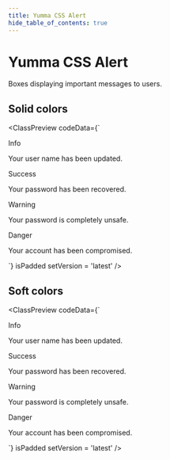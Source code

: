 ```yaml
---
title: Yumma CSS Alert
hide_table_of_contents: true
---
```



# Yumma CSS Alert

Boxes displaying important messages to users.

## Solid colors

<ClassPreview
  codeData={`<div class="mt-1 bg-blue fs-sm t-white rad-2 p-1" role="alert">
      <span class="fw-600">Info</span>
      <p>Your user name has been updated.</p>
   </div>
   <div class="mt-1 bg-teal fs-sm t-white rad-2 p-1" role="alert">
      <span class="fw-600">Success</span>
      <p>Your password has been recovered.</p>
   </div>
   <div class="mt-1 bg-yellow fs-sm t-white rad-2 p-1" role="alert">
      <span class="fw-600">Warning</span>
      <p>Your password is completely unsafe.</p>
   </div>
   <div class="mt-1 bg-red fs-sm t-white rad-2 p-1" role="alert">
      <span class="fw-600">Danger</span>
      <p>Your account has been compromised.</p>
   </div>`}
  isPadded
  setVersion = 'latest'
/>

<br />

## Soft colors

<ClassPreview
  codeData={`<div class="bc-d-blue-2 bg-l-blue-6 fs-sm mt-1 p-1 rad-2 t-d-blue-6" role="alert">
   <span class="fw-600">Info</span>
   <p>Your user name has been updated.</p>
</div>
<div class="bc-d-teal-2 bg-l-teal-6 fs-sm mt-1 p-1 rad-2 t-d-teal-6" role="alert">
   <span class="fw-600">Success</span>
   <p>Your password has been recovered.</p>
</div>
<div class="bc-d-yellow-2 bg-l-yellow-6 fs-sm mt-1 p-1 rad-2 t-d-yellow-6" role="alert">
   <span class="fw-600">Warning</span>
   <p>Your password is completely unsafe.</p>
</div>
<div class="bc-d-red-2 bg-l-red-6 fs-sm mt-1 p-1 rad-2 t-d-red-6" role="alert">
   <span class="fw-600">Danger</span>
   <p>Your account has been compromised.</p>
</div>`}
  isPadded
  setVersion = 'latest'
/>